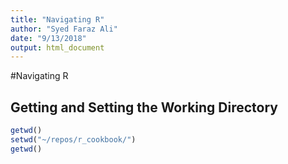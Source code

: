 ```yaml
---
title: "Navigating R"
author: "Syed Faraz Ali"
date: "9/13/2018"
output: html_document
---
```


#Navigating R 

## Getting and Setting the Working Directory 

```r
getwd()
setwd("~/repos/r_cookbook/")
getwd()
```

